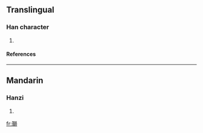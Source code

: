 ==Translingual==
===Han character===
{{Han char|rn=96|rad=玉|as=10|sn=14|four=|canj=一土竹口月 (MGHRB)}}
# {{defn|Han|sort=玉10}}
====References====
{{Han ref|kx=0738.200|dkj=21144|hdz=21131.030|uh=7461|ud=29793}}

----
==Mandarin==
===Hanzi===
{{cmn-hanzi|pin=[[sh]] ([[shi]])|wg=<sup>i</sup>}}
# {{defn|Mandarin}}

[[fr:瑡]]